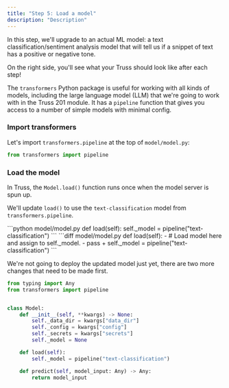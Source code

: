 ```yaml
---
title: "Step 5: Load a model"
description: "Description"
---
```


In this step, we'll upgrade to an actual ML model: a text classification/sentiment analysis model that will tell us if a snippet of text has a positive or negative tone.

<Tip>
On the right side, you'll see what your Truss should look like after each step!
</Tip>

The `transformers` Python package is useful for working with all kinds of models, including the large language model (LLM) that we're going to work with in the Truss 201 module. It has a `pipeline` function that gives you access to a number of simple models with minimal config.

### Import transformers

Let's import `transformers.pipeline` at the top of `model/model.py`:

```python
from transformers import pipeline
```

### Load the model

In Truss, the `Model.load()` function runs once when the model server is spun up.

We'll update `load()` to use the `text-classification` model from `transformers.pipeline`.

<Tabs>
<Tab title="Code">
```python model/model.py
def load(self):
    self._model = pipeline("text-classification")
```
</Tab>
<Tab title="Diff">
```diff model/model.py
def load(self):
-    # Load model here and assign to self._model.
-    pass
+    self._model = pipeline("text-classification")
```
</Tab>
</Tabs>

We're not going to deploy the updated model just yet, there are two more changes that need to be made first.

<RequestExample>

```python model/model.py  ●
from typing import Any
from transformers import pipeline


class Model:
    def __init__(self, **kwargs) -> None:
        self._data_dir = kwargs["data_dir"]
        self._config = kwargs["config"]
        self._secrets = kwargs["secrets"]
        self._model = None

    def load(self):
        self._model = pipeline("text-classification")

    def predict(self, model_input: Any) -> Any:
        return model_input
```

<Snippet file="base-config.mdx" />

</RequestExample>
